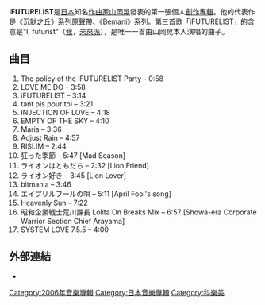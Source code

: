 {{lowercase|title=iFUTURELIST}}
{{Infobox album
| name       = iFUTURELIST
| cover      = 
| type       = [[專輯|專輯]]
| artist     = [[山岡晃|山岡晃]]
| released   = 2006年1月13日
| genre      = [[電子音樂|電子音樂]]、[[Trip_Hop|Trip Hop]]
| length     = 67:16
| label      = [[Konami|Konami]]
| reviews    = 
| prev_title = 
| prev_year  = 
| next_title = 
| next_year  = 
<!-- 未知參數 | background = orange -->
}}
'''iFUTURELIST'''是[[日本|日本]]知名[[作曲家|作曲家]][[山岡晃|山岡晃]]發表的第一張個人[[創作|創作]][[專輯|專輯]]。他的代表作是《[[沉默之丘|沉默之丘]]》系列[[原聲帶|原聲帶]]、《[[Bemani|Bemani]]》系列。第三首歌「iFUTURELIST」的含意是"I, futurist"（[[我|我]]，[[未來派|未來派]]），是唯一一首由山岡晃本人演唱的曲子。

==曲目==
# The policy of the iFUTURELIST Party  – 0:58
# LOVE ME DO  – 3:58
# iFUTURELIST  – 3:14
# tant pis pour toi  – 3:21
# INJECTION OF LOVE  – 4:18
# EMPTY OF THE SKY  – 4:10
# Maria  – 3:36
# Adjust Rain  – 4:57
# RISLIM  – 2:44
# 狂った季節  – 5:47 [Mad Season]
# ライオンはともだち  – 2:32 [Lion Friend]
# ライオン好き  – 3:45 [Lion Lover]
# bitmania  – 3:46
# エイプリルフールの唄  – 5:11 [April Fool's song]
# Heavenly Sun  – 7:22
# 昭和企業戦士荒川課長 Lolita On Breaks Mix  – 6:57 [Showa-era Corporate Warrior Section Chief Arayama]
# SYSTEM LOVE 7.5.5  – 4:00

==外部連結==
* {{MusicBrainz release|id=bb7b6fe7-ead5-4063-a3d9-bd4e06650c07|name=iFUTURELIST}}

[[Category:2006年音樂專輯|Category:2006年音樂專輯]]
[[Category:日本音樂專輯|Category:日本音樂專輯]]
[[Category:科樂美|Category:科樂美]]